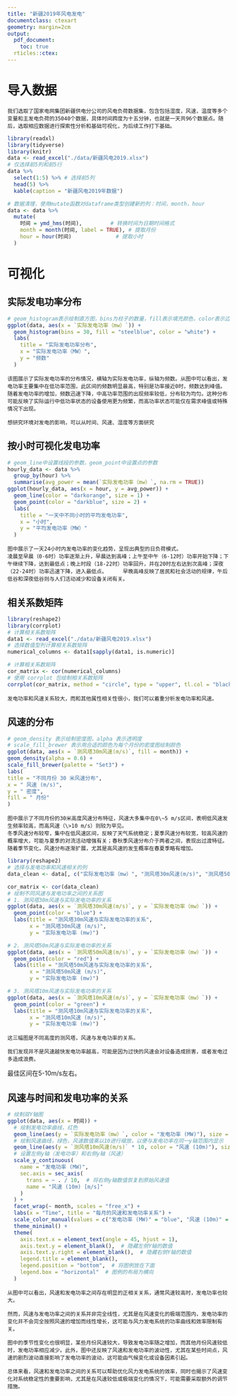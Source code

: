 ```yaml
---
title: "新疆2019年风电发电"
documentclass: ctexart
geometry: margin=2cm
output:
  pdf_document:
    toc: true
  rticles::ctex:
---
```


# 导入数据

    我们选取了国家电网集团新疆供电分公司的风电负荷数据集，包含包括湿度，风速，温度等多个变量和主发电负荷的35040个数据，具体时间跨度为十五分钟，也就是一天共96个数据点。随后，选取相应数据进行探索性分析和基础可视化，为后续工作打下基础。

```r
library(readxl)
library(tidyverse)
library(knitr)
data <- read_excel("./data/新疆风电2019.xlsx")
# 仅选择前5列和前5行
data %>%
  select(1:5) %>% # 选择前5列
  head(5) %>%
  kable(caption = "新疆风电2019年数据")

# 数据清理，使用mutate函数对dataframe类型创建新的列：时间，month，hour
data <- data %>%
  mutate(
    时间 = ymd_hms(时间),         # 转换时间为日期时间格式
    month = month(时间, label = TRUE), # 提取月份
    hour = hour(时间)              # 提取小时
  )
```

# 可视化

## 实际发电功率分布

```r
# geom_histogram表示绘制直方图，bins为柱子的数量，fill表示填充颜色，color表示边框颜色
ggplot(data, aes(x = `实际发电功率（mw）`)) +
  geom_histogram(bins = 30, fill = "steelblue", color = "white") +
  labs(
    title = "实际发电功率分布",
    x = "实际发电功率（MW）",
    y = "频数"
  )
```

    该图展示了实际发电功率的分布情况，横轴为实际发电功率，纵轴为频数。从图中可以看出，发电功率主要集中在低功率范围，此区间的频数明显最高，特别是功率接近0时，频数达到峰值。
    随着发电功率的增加，频数迅速下降，中高功率范围的出现频率较低，分布较为均匀。这种分布可能反映了实际运行中低功率状态的设备使用更为频繁，而高功率状态可能仅在需求峰值或特殊情况下出现。

    想研究环境对发电的影响，可以从时间、风速、湿度等方面研究

## 按小时可视化发电功率

```r
# geom_line中设置线段的参数，geom_point中设置点的参数
hourly_data <- data %>%
  group_by(hour) %>%
  summarise(avg_power = mean(`实际发电功率（mw）`, na.rm = TRUE))
ggplot(hourly_data, aes(x = hour, y = avg_power)) +
  geom_line(color = "darkorange", size = 1) +
  geom_point(color = "darkblue", size = 2) +
  labs(
    title = "一天中不同小时的平均发电功率",
    x = "小时",
    y = "平均发电功率（MW）"
  )
```

    图中展示了一天24小时内发电功率的变化趋势，呈现出典型的日负荷模式。
    凌晨至早晨（0-6时）功率逐渐上升，早晨达到高峰；上午至中午（6-12时）功率开始下降；下午继续下降，达到最低点；晚上时段（18-22时）功率回升，并在20时左右达到次高峰；深夜（22-24时）功率迅速下降，进入最低点。     早晚高峰反映了居民和社会活动的规律，午后低谷和深夜低谷则与人们活动减少和设备关闭有关。

## 相关系数矩阵

```r
library(reshape2)
library(corrplot)
# 计算相关系数矩阵
data1 <- read_excel("./data/新疆风电2019.xlsx")
# 选择数值型列计算相关系数矩阵
numerical_columns <- data1[sapply(data1, is.numeric)]

# 计算相关系数矩阵
cor_matrix <- cor(numerical_columns)
# 使用 corrplot 包绘制相关系数矩阵
corrplot(cor_matrix, method = "circle", type = "upper", tl.col = "black", tl.srt = 45, tl.cex=0.6)

```

    发电功率和风速关系较大，而和其他属性相关性很小，我们可以着重分析发电功率和风速。

## 风速的分布

```r
# geom_density 表示绘制密度图，alpha 表示透明度
# scale_fill_brewer 表示用合适的颜色为每个月份的密度图绘制颜色
ggplot(data, aes(x = `测风塔30m风速(m/s)`, fill = month)) +
geom_density(alpha = 0.6) +
scale_fill_brewer(palette = "Set3") +
labs(
title = "不同月份 30 米风速分布",
x = " 风速 (m/s)",
y = " 密度",
fill = " 月份"
)
```

    图中展示了不同月份的30米高度风速分布特征，风速大多集中在0\~5 m/s区间，表明低风速发生频率较高，而高风速（\>10 m/s）则较为罕见。
    冬季风速分布较窄，集中在低风速区间，反映了天气系统稳定；夏季风速分布较宽，较高风速的概率增大，可能与夏季的对流活动增强有关；春秋季风速分布介于两者之间，表现出过渡特征。
    随着季节变化，风速分布逐渐扩展，尤其是高风速的发生概率在春夏季略有增加。

```r
library(reshape2)
# 选择与发电功率和风速相关的列
data_clean <- data[, c("实际发电功率（mw）", "测风塔30m风速(m/s)", "测风塔50m风速(m/s)", "测风塔10m风速(m/s)")]

cor_matrix <- cor(data_clean)
# 绘制不同风速与发电功率之间的关系图
# 1. 测风塔30m风速与实际发电功率的关系
ggplot(data, aes(x = `测风塔30m风速(m/s)`, y = `实际发电功率（mw）`)) +
  geom_point(color = "blue") +
  labs(title = "测风塔30m风速与实际发电功率的关系",
       x = "测风塔30m风速 (m/s)",
       y = "实际发电功率 (mw)")

# 2. 测风塔50m风速与实际发电功率的关系
ggplot(data, aes(x = `测风塔50m风速(m/s)`, y = `实际发电功率（mw）`)) +
  geom_point(color = "red") +
  labs(title = "测风塔50m风速与实际发电功率的关系",
       x = "测风塔50m风速 (m/s)",
       y = "实际发电功率 (mw)")

# 3. 测风塔10m风速与实际发电功率的关系
ggplot(data, aes(x = `测风塔10m风速(m/s)`, y = `实际发电功率（mw）`)) +
  geom_point(color = "green") +
  labs(title = "测风塔10m风速与实际发电功率的关系",
       x = "测风塔10m风速 (m/s)",
       y = "实际发电功率 (mw)")
```
    这三幅图是不同高度的测风塔，风速与发电功率的关系。

    我们发现并不是风速越快发电功率越高，可能是因为过快的风速会对设备造成损害，或者发电过多造成浪费。
最佳区间在5-10m/s左右。

## 风速与时间和发电功率的关系

```r
# 绘制双Y轴图
ggplot(data, aes(x = 时间)) +
  # 绘制发电功率曲线，红色
  geom_line(aes(y = `实际发电功率（mw）`, color = "发电功率 (MW)"), size = 1, alpha = 0.5) +
  # 绘制风速曲线，绿色，风速数值乘以10进行缩放，以便与发电功率在同一y轴范围内显示
  geom_line(aes(y = `测风塔10m风速(m/s)` * 10, color = "风速 (10m)"), size = 1, alpha = 0.5) +
  # 设置左侧y轴（发电功率）和右侧y轴（风速）
  scale_y_continuous(
    name = "发电功率 (MW)",
    sec.axis = sec_axis(
      trans = ~ . / 10,  # 将右侧y轴数值恢复到原始风速值
      name = "风速 (10m) [m/s]"
    )
  ) +
  facet_wrap(~ month, scales = "free_x") +
  labs(x = "Time", title = "每月的风速和发电功率关系") +
  scale_color_manual(values = c("发电功率 (MW)" = "blue", "风速 (10m)" = "green")) +
  theme_minimal() +
  theme(
    axis.text.x = element_text(angle = 45, hjust = 1),
    axis.text.y = element_blank(),  # 隐藏左侧Y轴的数值
    axis.text.y.right = element_blank(),  # 隐藏右侧Y轴的数值
    legend.title = element_blank(),
    legend.position = "bottom",  # 将图例放在下面
    legend.box = "horizontal"  # 图例的布局为横向
  )
```

    从图中可以看出，风速和发电功率之间存在明显的正相关关系，通常风速较高时，发电功率也较大。

    然而，风速与发电功率之间的关系并非完全线性，尤其是在风速变化的极端范围内，发电功率的变化并不会完全按照风速的增加而线性增长，这可能与风力发电系统的功率曲线和效率限制有关。

    图中的季节性变化也很明显，某些月份风速较大，导致发电功率随之增加，而其他月份风速较低时，发电功率相应减少。此外，图中还反映了风速和发电功率的波动性，尤其在某些时间点，风速的剧烈波动直接影响了发电功率的波动，这可能由气候变化或设备因素引起。

    总体来看，风速和发电功率之间的关系可以帮助优化风力发电系统的效率，同时也揭示了风速变化对系统稳定性的重要影响，尤其是在风速较低或极端变化的情况下，可能需要采取额外的调节措施。